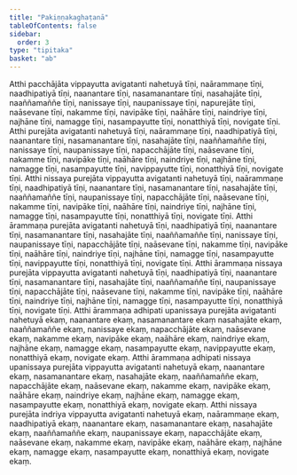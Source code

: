 ```yaml
---
title: "Pakiṇṇakaghaṭanā"
tableOfContents: false
sidebar:
  order: 3
type: "tipitaka"
basket: "ab"
---
```



<DynamicBreadcrumb />

<Division number="491">

<Paragraph number="1673">
Atthi pacchājāta vippayutta avigatanti nahetuyā tīṇi, naārammaṇe tīṇi, naadhipatiyā tīṇi, naanantare tīṇi, nasamanantare tīṇi, nasahajāte tīṇi, naaññamaññe tīṇi, nanissaye tīṇi, naupanissaye tīṇi, napurejāte tīṇi, naāsevane tīṇi, nakamme tīṇi, navipāke tīṇi, naāhāre tīṇi, naindriye tīṇi, najhāne tīṇi, namagge tīṇi, nasampayutte tīṇi, nonatthiyā tīṇi, novigate tīṇi.
</Paragraph>

<Paragraph number="1674">
Atthi purejāta avigatanti nahetuyā tīṇi, naārammaṇe tīṇi, naadhipatiyā tīṇi, naanantare tīṇi, nasamanantare tīṇi, nasahajāte tīṇi, naaññamaññe tīṇi, nanissaye tīṇi, naupanissaye tīṇi, napacchājāte tīṇi, naāsevane tīṇi, nakamme tīṇi, navipāke tīṇi, naāhāre tīṇi, naindriye tīṇi, najhāne tīṇi, namagge tīṇi, nasampayutte tīṇi, navippayutte tīṇi, nonatthiyā tīṇi, novigate tīṇi.
</Paragraph>

<Paragraph number="1675">
Atthi nissaya purejāta vippayutta avigatanti nahetuyā tīṇi, naārammaṇe tīṇi, naadhipatiyā tīṇi, naanantare tīṇi, nasamanantare tīṇi, nasahajāte tīṇi, naaññamaññe tīṇi, naupanissaye tīṇi, napacchājāte tīṇi, naāsevane tīṇi, nakamme tīṇi, navipāke tīṇi, naāhāre tīṇi, naindriye tīṇi, najhāne tīṇi, namagge tīṇi, nasampayutte tīṇi, nonatthiyā tīṇi, novigate tīṇi.
</Paragraph>

<Paragraph number="1676">
Atthi ārammaṇa purejāta avigatanti nahetuyā tīṇi, naadhipatiyā tīṇi, naanantare tīṇi, nasamanantare tīṇi, nasahajāte tīṇi, naaññamaññe tīṇi, nanissaye tīṇi, naupanissaye tīṇi, napacchājāte tīṇi, naāsevane tīṇi, nakamme tīṇi, navipāke tīṇi, naāhāre tīṇi, naindriye tīṇi, najhāne tīṇi, namagge tīṇi, nasampayutte tīṇi, navippayutte tīṇi, nonatthiyā tīṇi, novigate tīṇi.
</Paragraph>

<Paragraph number="1677">
Atthi ārammaṇa nissaya purejāta vippayutta avigatanti nahetuyā tīṇi, naadhipatiyā tīṇi, naanantare tīṇi, nasamanantare tīṇi, nasahajāte tīṇi, naaññamaññe tīṇi, naupanissaye tīṇi, napacchājāte tīṇi, naāsevane tīṇi, nakamme tīṇi, navipāke tīṇi, naāhāre tīṇi, naindriye tīṇi, najhāne tīṇi, namagge tīṇi, nasampayutte tīṇi, nonatthiyā tīṇi, novigate tīṇi.
</Paragraph>

<Paragraph number="1678">
Atthi ārammaṇa adhipati upanissaya purejāta avigatanti nahetuyā ekaṃ, naanantare ekaṃ, nasamanantare ekaṃ nasahajāte ekaṃ, naaññamaññe ekaṃ, nanissaye ekaṃ, napacchājāte ekaṃ, naāsevane ekaṃ, nakamme ekaṃ, navipāke ekaṃ, naāhāre ekaṃ, naindriye ekaṃ, najhāne ekaṃ, namagge ekaṃ, nasampayutte ekaṃ, navippayutte ekaṃ, nonatthiyā ekaṃ, novigate ekaṃ.
</Paragraph>

<Paragraph number="1679">
Atthi ārammaṇa adhipati nissaya upanissaya purejāta vippayutta avigatanti nahetuyā ekaṃ, naanantare ekaṃ, nasamanantare ekaṃ, nasahajāte ekaṃ, naaññamaññe ekaṃ, napacchājāte ekaṃ, naāsevane ekaṃ, nakamme ekaṃ, navipāke ekaṃ, naāhāre ekaṃ, naindriye ekaṃ, najhāne ekaṃ, namagge ekaṃ, nasampayutte ekaṃ, nonatthiyā ekaṃ, novigate ekaṃ.
</Paragraph>

<Paragraph number="1680">
Atthi nissaya purejāta indriya vippayutta avigatanti nahetuyā ekaṃ, naārammaṇe ekaṃ, naadhipatiyā ekaṃ, naanantare ekaṃ, nasamanantare ekaṃ, nasahajāte ekaṃ, naaññamaññe ekaṃ, naupanissaye ekaṃ, napacchājāte ekaṃ, naāsevane ekaṃ, nakamme ekaṃ, navipāke ekaṃ, naāhāre ekaṃ, najhāne ekaṃ, namagge ekaṃ, nasampayutte ekaṃ, nonatthiyā ekaṃ, novigate ekaṃ.
</Paragraph>
</Division>